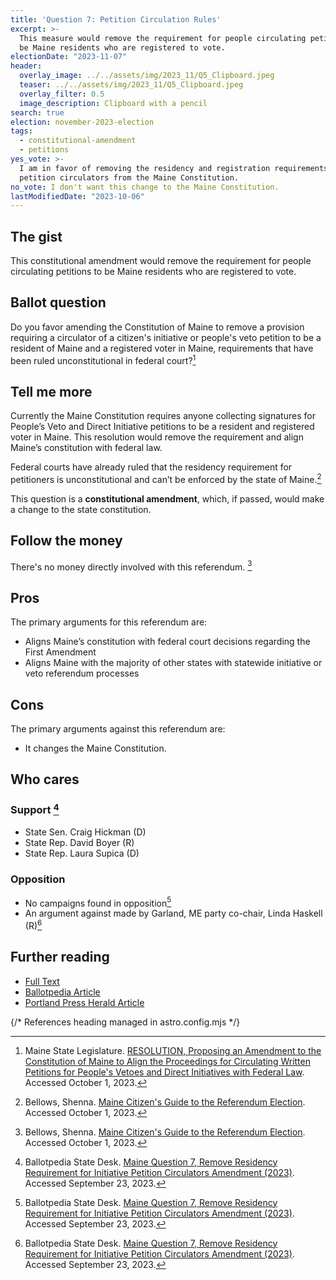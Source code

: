 ```yaml
---
title: 'Question 7: Petition Circulation Rules'
excerpt: >-
  This measure would remove the requirement for people circulating petitions to
  be Maine residents who are registered to vote.
electionDate: "2023-11-07"
header:
  overlay_image: ../../assets/img/2023_11/Q5_Clipboard.jpeg
  teaser: ../../assets/img/2023_11/Q5_Clipboard.jpeg
  overlay_filter: 0.5
  image_description: Clipboard with a pencil
search: true
election: november-2023-election
tags:
  - constitutional-amendment
  - petitions
yes_vote: >-
  I am in favor of removing the residency and registration requirements for
  petition circulators from the Maine Constitution.
no_vote: I don't want this change to the Maine Constitution.
lastModifiedDate: "2023-10-06"
---
```


## The gist

This constitutional amendment would remove the requirement for people circulating petitions to be Maine residents who are registered to vote.

## Ballot question

Do you favor amending the Constitution of Maine to remove a provision requiring a circulator of a citizen's initiative or people's veto petition to be a resident of Maine and a registered voter in Maine, requirements that have been ruled unconstitutional in federal court?[^1]

<YesNoTable yesContent={frontmatter.yes_vote} noContent={frontmatter.no_vote} />

## Tell me more

Currently the Maine Constitution requires anyone collecting signatures for People’s Veto and Direct Initiative petitions to be a resident and registered voter in Maine. This resolution would remove the requirement and align Maine’s constitution with federal law.

Federal courts have already ruled that the residency requirement for petitioners is unconstitutional and can’t be enforced by the state of Maine.[^3]

This question is a **constitutional amendment**, which, if passed, would make a change to the state constitution.

## Follow the money

There's no money directly involved with this referendum. [^3]

## Pros

The primary arguments for this referendum are:

- Aligns Maine’s constitution with federal court decisions regarding the First Amendment
- Aligns Maine with the majority of other states with statewide initiative or veto referendum processes

## Cons

The primary arguments against this referendum are:

- It changes the Maine Constitution.

## Who cares

### Support [^2]

- State Sen. Craig Hickman (D)
- State Rep. David Boyer (R)
- State Rep. Laura Supica (D)

### Opposition

- No campaigns found in opposition[^2]
- An argument against made by Garland, ME party co-chair, Linda Haskell (R)[^2]

## Further reading

- [Full Text](https://legislature.maine.gov/bills/getPDF.asp?paper=SP0597&item=1&snum=131)<br />
- [Ballotpedia Article](<https://ballotpedia.org/Maine_Question_7,_Remove_Residency_Requirement_for_Initiative_Petition_Circulators_Amendment_(2023)>)<br />
- [Portland Press Herald Article](https://www.pressherald.com/2023/10/06/questions-5-through-8-what-you-need-to-know-about-the-proposed-constitutional-amendments/)

{/* References heading managed in astro.config.mjs */}
[^1]: Maine State Legislature. [RESOLUTION, Proposing an Amendment to the Constitution of Maine to Align the Proceedings for Circulating Written Petitions for People's Vetoes and Direct Initiatives with Federal Law](https://legislature.maine.gov/bills/getPDF.asp?paper=SP0597&item=1&snum=131).  Accessed October 1, 2023.
[^2]: Ballotpedia State Desk. [Maine Question 7, Remove Residency Requirement for Initiative Petition Circulators Amendment (2023)](https://ballotpedia.org/Maine_Question_7,_Remove_Residency_Requirement_for_Initiative_Petition_Circulators_Amendment_(2023)). Accessed September 23, 2023.
[^3]: Bellows, Shenna. [Maine Citizen's Guide to the Referendum Election](https://www.maine.gov/sos/cec/elec/upcoming/pdf/citizensguide23.pdf). Accessed October 1, 2023.
[^4]: Ohm, Rachel. [Questions 5 through 8: What you need to know about the proposed constitutional amendments](https://www.pressherald.com/2023/10/06/questions-5-through-8-what-you-need-to-know-about-the-proposed-constitutional-amendments/). Portland Press Herald. Accessed October 6, 2023.
